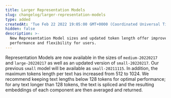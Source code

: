 ```yaml
---
title: Larger Representation Models
slug: changelog/larger-representation-models
type: added
createdAt: 'Tue Feb 22 2022 19:05:00 GMT+0000 (Coordinated Universal Time)'
hidden: false
description: >-
  New Representation Model sizes and updated token length offer improved
  performance and flexibility for users.
---
```

Representation Models are now available in the sizes of `medium-20220217` and `large-20220217` as well as an updated version of `small-20220217`. Our previous `small` model will be available as `small-20211115`. In addition, the maximum tokens length per text has increased from 512 to 1024. We recommend keeping text lengths below 128 tokens for optimal performance; for any text longer than 128 tokens, the text is spliced and the resulting embeddings of each component are then averaged and returned.
